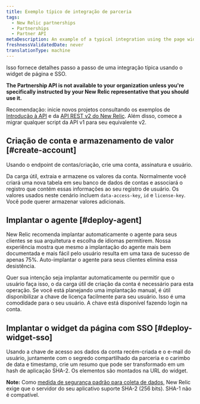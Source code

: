```yaml
---
title: Exemplo típico de integração de parceria
tags:
  - New Relic partnerships
  - Partnerships
  - Partner API
metaDescription: An example of a typical integration using the page widget and SSO for New Relic partner accounts.
freshnessValidatedDate: never
translationType: machine
---
```


Isso fornece detalhes passo a passo de uma integração típica usando o widget de página e SSO.

<DNT>**The Partnership API is not available to your organization unless you&apos;re specifically instructed by your New Relic representative that you should use it.**</DNT>

Recomendação: inicie novos projetos consultando os exemplos de [Introdução à API](/docs/apm/apis/requirements/new-relic-rest-api-v2-getting-started) e da [API REST v2 do New Relic](/docs/apis/rest-api-v2). Além disso, comece a migrar qualquer script da API v1 para seu equivalente v2.

## Criação de conta e armazenamento de valor [#create-account]

Usando o endpoint de contas/criação, crie uma conta, assinatura e usuário.

Da carga útil, extraia e armazene os valores da conta. Normalmente você criará uma nova tabela em seu banco de dados de contas e associará o registro que contém essas informações ao seu registro de usuário. Os valores usados neste cenário incluem `data-access-key`, `id` e `license-key`. Você pode querer armazenar valores adicionais.

## Implantar o agente [#deploy-agent]

New Relic recomenda implantar automaticamente o agente para seus clientes se sua arquitetura e escolha de idiomas permitirem. Nossa experiência mostra que mesmo a implantação do agente mais bem documentada e mais fácil pelo usuário resulta em uma taxa de sucesso de apenas 75%. Auto-implantar o agente para seus clientes elimina essa desistência.

Quer sua intenção seja implantar automaticamente ou permitir que o usuário faça isso, o <InlinePopover type="licenseKey" />da carga útil de criação da conta é necessário para esta operação. Se você está planejando uma implantação manual, é útil disponibilizar a chave de licença facilmente para seu usuário. Isso é uma comodidade para o seu usuário. A chave está disponível fazendo login na conta.

## Implantar o widget da página com SSO [#deploy-widget-sso]

Usando a chave de acesso aos dados da conta recém-criada e o e-mail do usuário, juntamente com o segredo compartilhado da parceria e o carimbo de data e timestamp, crie um resumo que pode ser transformado em um hash de aplicação SHA-2. Os elementos são montados na URL do widget.

<DNT>**Note:**</DNT> Como [medida de segurança padrão para coleta de dados](/docs/accounts-partnerships/accounts/security/data-security), New Relic exige que o servidor do seu aplicativo suporte SHA-2 (256 bits). SHA-1 não é compatível.